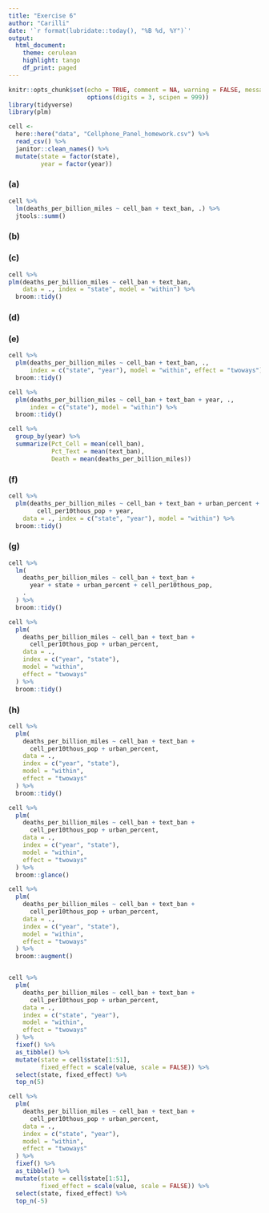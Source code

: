 ```yaml
---
title: "Exercise 6"
author: "Carilli"
date: '`r format(lubridate::today(), "%B %d, %Y")`'
output: 
  html_document:
    theme: cerulean
    highlight: tango
    df_print: paged
---
```


```r
knitr::opts_chunk$set(echo = TRUE, comment = NA, warning = FALSE, message = FALSE,
                      options(digits = 3, scipen = 999))
library(tidyverse)
library(plm)
```

```r
cell <- 
  here::here("data", "Cellphone_Panel_homework.csv") %>% 
  read_csv() %>% 
  janitor::clean_names() %>% 
  mutate(state = factor(state),
         year = factor(year))

```

### (a)

```r
cell %>% 
  lm(deaths_per_billion_miles ~ cell_ban + text_ban, .) %>% 
  jtools::summ()
```

### (b)

### (c)

```r
cell %>% 
plm(deaths_per_billion_miles ~ cell_ban + text_ban,
    data = ., index = "state", model = "within") %>% 
  broom::tidy()
```

### (d)

### (e)

```r
cell %>% 
  plm(deaths_per_billion_miles ~ cell_ban + text_ban, .,
      index = c("state", "year"), model = "within", effect = "twoways") %>% 
  broom::tidy() 

cell %>% 
  plm(deaths_per_billion_miles ~ cell_ban + text_ban + year, .,
      index = c("state"), model = "within") %>% 
  broom::tidy()
```

```r
cell %>% 
  group_by(year) %>% 
  summarize(Pct_Cell = mean(cell_ban),
            Pct_Text = mean(text_ban),
            Death = mean(deaths_per_billion_miles)) 
```

### (f)

```r
cell %>% 
  plm(deaths_per_billion_miles ~ cell_ban + text_ban + urban_percent + 
        cell_per10thous_pop + year,
    data = ., index = c("state", "year"), model = "within") %>% 
  broom::tidy() 
```

### (g)

```r
cell %>%
  lm(
    deaths_per_billion_miles ~ cell_ban + text_ban +
      year + state + urban_percent + cell_per10thous_pop,
    .
  ) %>%
  broom::tidy() 

cell %>%
  plm(
    deaths_per_billion_miles ~ cell_ban + text_ban +
      cell_per10thous_pop + urban_percent,
    data = .,
    index = c("year", "state"),
    model = "within",
    effect = "twoways"
  ) %>%
  broom::tidy()
```

### (h)


```r

cell %>%
  plm(
    deaths_per_billion_miles ~ cell_ban + text_ban +
      cell_per10thous_pop + urban_percent,
    data = .,
    index = c("year", "state"),
    model = "within",
    effect = "twoways"
  ) %>%
  broom::tidy()

cell %>%
  plm(
    deaths_per_billion_miles ~ cell_ban + text_ban +
      cell_per10thous_pop + urban_percent,
    data = .,
    index = c("year", "state"),
    model = "within",
    effect = "twoways"
  ) %>%
  broom::glance()

cell %>%
  plm(
    deaths_per_billion_miles ~ cell_ban + text_ban +
      cell_per10thous_pop + urban_percent,
    data = .,
    index = c("year", "state"),
    model = "within",
    effect = "twoways"
  ) %>%
  broom::augment()


cell %>%
  plm(
    deaths_per_billion_miles ~ cell_ban + text_ban +
      cell_per10thous_pop + urban_percent,
    data = .,
    index = c("state", "year"),
    model = "within",
    effect = "twoways"
  ) %>%
  fixef() %>%
  as_tibble() %>%
  mutate(state = cell$state[1:51],
         fixed_effect = scale(value, scale = FALSE)) %>%
  select(state, fixed_effect) %>%
  top_n(5)

cell %>%
  plm(
    deaths_per_billion_miles ~ cell_ban + text_ban +
      cell_per10thous_pop + urban_percent,
    data = .,
    index = c("state", "year"),
    model = "within",
    effect = "twoways"
  ) %>%
  fixef() %>%
  as_tibble() %>%
  mutate(state = cell$state[1:51],
         fixed_effect = scale(value, scale = FALSE)) %>%
  select(state, fixed_effect) %>%
  top_n(-5)
```

